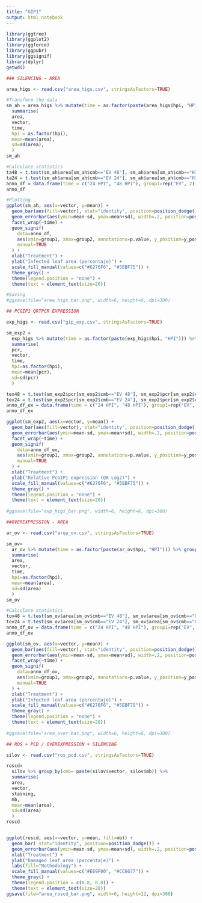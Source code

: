 ```yaml
---
title: "GIP1"
output: html_notebook
---
```

```r
library(ggtree)
library(ggplot2)
library(ggforce)
library(ggpubr)
library(ggsignif)
library(dplyr)
getwd()
```

```r

### SILENCING - AREA

area_higs <- read.csv("area_higs.csv", stringsAsFactors=TRUE)

#Transform the data
sm_ah = area_higs %>% mutate(time = as.factor(paste(area_higs$hpi, "HPI"))) %>% group_by(cmb = paste(area_higs$vector, area_higs$hpi)) %>% 
  summarise(
  area,
  vector, 
  time,
  hpi = as.factor(hpi),
  mean=mean(area),
  sd=sd(area),
  ) 
sm_ah 

#Calculate statistics
ta48 = t.test(sm_ah$area[sm_ah$cmb=="EV 48"], sm_ah$area[sm_ah$cmb=="HIGS 48"], alternative = "greater", conf.level = 0.95)
ta24 = t.test(sm_ah$area[sm_ah$cmb=="EV 24"], sm_ah$area[sm_ah$cmb=="HIGS 24"], alternative = "greater", conf.level = 0.95)
anno_df = data.frame(time = c("24 HPI", "48 HPI"), group1=rep("EV", 2), group2=rep("HIGS", 2), p.value=c(round(ta24$p.value, 4), round(ta48$p.value, 4)), y_pos=c(max(sm_ah$area[sm_ah$hpi=="24"])+10, max(sm_ah$area[sm_ah$hpi=="48"])+10))
anno_df

#Plotting
ggplot(sm_ah, aes(x=vector, y=mean)) + 
  geom_bar(aes(fill=vector), stat="identity", position=position_dodge()) +
  geom_errorbar(aes(ymin=mean-sd, ymax=mean+sd), width=.2, position=position_dodge(.9)) +
  facet_wrap(~time) +
  geom_signif(
    data=anno_df, 
    aes(xmin=group1, xmax=group2, annotations=p.value, y_position=y_pos), 
    manual=TRUE
  ) +
  xlab("Treatment") + 
  ylab("Infected leaf area (percentaje)") +
  scale_fill_manual(values=c("#6276F6", "#5EBF75")) +
  theme_gray() +
  theme(legend.position = "none") +
  theme(text = element_text(size=20)) 

#Saving
#ggsave(file="area_higs_bar.png", width=6, height=6, dpi=300)
```

```r

## PCGIP1 QRTPCR EXPRESSION

exp_higs <- read.csv("gip_exp.csv", stringsAsFactors=TRUE)

sm_exp2 =
  exp_higs %>% mutate(time = as.factor(paste(exp_higs$hpi, "HPI"))) %>% group_by(cmb= paste(exp_higs$vector, exp_higs$hpi)) %>% 
  summarise(
  pcr,
  vector,
  time,
  hpi=as.factor(hpi), 
  mean=mean(pcr),
  sd=sd(pcr)
  )

tex48 = t.test(sm_exp2$pcr[sm_exp2$cmb=="EV 48"], sm_exp2$pcr[sm_exp2$cmb=="HIGS 48"], alternative = "greater", conf.level = 0.95)
tex24 = t.test(sm_exp2$pcr[sm_exp2$cmb=="EV 24"], sm_exp2$pcr[sm_exp2$cmb=="HIGS 24"], alternative = "greater", conf.level = 0.95)
anno_df_ex = data.frame(time = c("24 HPI", "48 HPI"), group1=rep("EV", 2), group2=rep("HIGS", 2), p.value=c(round(tex24$p.value, 4), round(tex48$p.value, 4)), y_pos=c(max(sm_exp2$pcr[sm_exp2$hpi=="24"])+2, max(sm_exp2$pcr[sm_exp2$hpi=="48"])+2))
anno_df_ex

ggplot(sm_exp2, aes(x=vector, y=mean)) + 
  geom_bar(aes(fill=vector), stat="identity", position=position_dodge()) +
  geom_errorbar(aes(ymin=mean-sd, ymax=mean+sd), width=.2, position=position_dodge(.9)) +
  facet_wrap(~time) +
  geom_signif(
    data=anno_df_ex, 
    aes(xmin=group1, xmax=group2, annotations=p.value, y_position=y_pos), 
    manual=TRUE
  ) +
  xlab("Treatment") + 
  ylab("Relative PcGIP1 expression (QR Log2)") +
  scale_fill_manual(values=c("#6276F6", "#5EBF75")) +
  theme_gray() +
  theme(legend.position = "none") +
  theme(text = element_text(size=20)) 
  
#ggsave(file="exp_higs_bar.png", width=6, height=6, dpi=300)
```

```r

##OVEREXPRESSION - AREA

ar_ov <- read.csv("area_ov.csv", stringsAsFactors=TRUE)

sm_ov=
  ar_ov %>% mutate(time = as.factor(paste(ar_ov$hpi, "HPI"))) %>% group_by(cmb= paste(ar_ov$vector, ar_ov$hpi)) %>% 
  summarise(
  area,
  vector,
  time,
  hpi=as.factor(hpi), 
  mean=mean(area),
  sd=sd(area)
  )
sm_ov

#Calculate statistics
tov48 = t.test(sm_ov$area[sm_ov$cmb=="EV 48"], sm_ov$area[sm_ov$cmb=="OE 48"], alternative = "greater", conf.level = 0.95)
tov24 = t.test(sm_ov$area[sm_ov$cmb=="EV 24"], sm_ov$area[sm_ov$cmb=="OE 24"], alternative = "greater", conf.level = 0.95)
anno_df_ov = data.frame(time = c("24 HPI", "48 HPI"), group1=rep("EV", 2), group2=rep("OE", 2), p.value=c(round(tov24$p.value, 4), round(tov48$p.value, 4)), y_pos=c(max(sm_ov$area[sm_ov$hpi=="24"])+5, max(sm_ov$area[sm_ov$hpi=="48"])+5))
anno_df_ov

ggplot(sm_ov, aes(x=vector, y=mean)) + 
  geom_bar(aes(fill=vector), stat="identity", position=position_dodge()) +
  geom_errorbar(aes(ymin=mean-sd, ymax=mean+sd), width=.2, position=position_dodge(.9)) +
  facet_wrap(~time) +
  geom_signif(
    data=anno_df_ov, 
    aes(xmin=group1, xmax=group2, annotations=p.value, y_position=y_pos), 
    manual=TRUE
  ) +
  xlab("Treatment") + 
  ylab("Infected leaf area (percentaje)") +
  scale_fill_manual(values=c("#6276F6", "#5EBF75")) +
  theme_gray() +
  theme(legend.position = "none") +
  theme(text = element_text(size=20)) 
  
#ggsave(file="area_over_bar.png", width=6, height=6, dpi=300)
```

```r

## ROS + PCD / OVEREXPRESSION + SILENCING

silov <- read.csv("ros_pcd.csv", stringsAsFactors=TRUE)

roscd=
  silov %>% group_by(cmb= paste(silov$vector, silov$mb)) %>% 
  summarise(
  area,
  vector,
  staining,
  mb,
  mean=mean(area),
  sd=sd(area)
  )
roscd


ggplot(roscd, aes(x=vector, y=mean, fill=mb)) + 
  geom_bar( stat="identity", position=position_dodge()) + 
  geom_errorbar(aes(ymin=mean-sd, ymax=mean+sd), width=.2, position=position_dodge(.9)) +
  xlab("Treatment") + 
  ylab("Damaged leaf area (percentaje)") +
  labs(fill="Methodology") +
  scale_fill_manual(values=c("#E69F00", "#CC6677")) +
  theme_gray() +
  theme(legend.position = c(0.8, 0.8)) +
  theme(text = element_text(size=20)) 
ggsave(file="area_roscd_bar.png", width=6, height=12, dpi=300)
```


